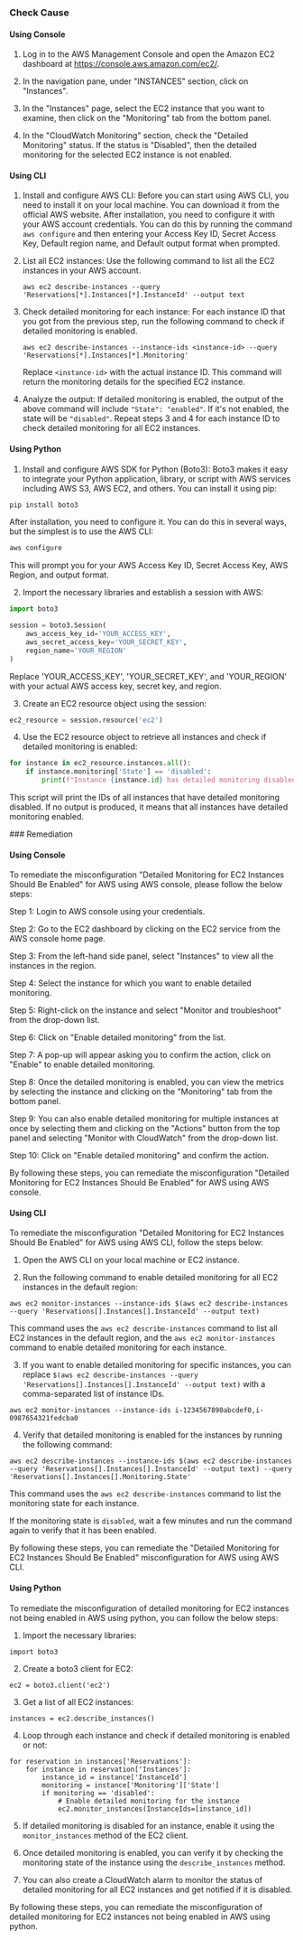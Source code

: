 

<Tabs><Tab title='Cause'>
### Check Cause

#### Using Console

1. Log in to the AWS Management Console and open the Amazon EC2 dashboard at https://console.aws.amazon.com/ec2/.

2. In the navigation pane, under "INSTANCES" section, click on "Instances".

3. In the "Instances" page, select the EC2 instance that you want to examine, then click on the "Monitoring" tab from the bottom panel.

4. In the "CloudWatch Monitoring" section, check the "Detailed Monitoring" status. If the status is "Disabled", then the detailed monitoring for the selected EC2 instance is not enabled.

#### Using CLI

1. Install and configure AWS CLI: Before you can start using AWS CLI, you need to install it on your local machine. You can download it from the official AWS website. After installation, you need to configure it with your AWS account credentials. You can do this by running the command `aws configure` and then entering your Access Key ID, Secret Access Key, Default region name, and Default output format when prompted.

2. List all EC2 instances: Use the following command to list all the EC2 instances in your AWS account.

   ```
   aws ec2 describe-instances --query 'Reservations[*].Instances[*].InstanceId' --output text
   ```

3. Check detailed monitoring for each instance: For each instance ID that you got from the previous step, run the following command to check if detailed monitoring is enabled.

   ```
   aws ec2 describe-instances --instance-ids <instance-id> --query 'Reservations[*].Instances[*].Monitoring'
   ```

   Replace `<instance-id>` with the actual instance ID. This command will return the monitoring details for the specified EC2 instance.

4. Analyze the output: If detailed monitoring is enabled, the output of the above command will include `"State": "enabled"`. If it's not enabled, the state will be `"disabled"`. Repeat steps 3 and 4 for each instance ID to check detailed monitoring for all EC2 instances.

#### Using Python

1. Install and configure AWS SDK for Python (Boto3): Boto3 makes it easy to integrate your Python application, library, or script with AWS services including AWS S3, AWS EC2, and others. You can install it using pip:

```python
pip install boto3
```
After installation, you need to configure it. You can do this in several ways, but the simplest is to use the AWS CLI:

```bash
aws configure
```
This will prompt you for your AWS Access Key ID, Secret Access Key, AWS Region, and output format. 

2. Import the necessary libraries and establish a session with AWS:

```python
import boto3

session = boto3.Session(
    aws_access_key_id='YOUR_ACCESS_KEY',
    aws_secret_access_key='YOUR_SECRET_KEY',
    region_name='YOUR_REGION'
)
```
Replace 'YOUR_ACCESS_KEY', 'YOUR_SECRET_KEY', and 'YOUR_REGION' with your actual AWS access key, secret key, and region.

3. Create an EC2 resource object using the session:

```python
ec2_resource = session.resource('ec2')
```
4. Use the EC2 resource object to retrieve all instances and check if detailed monitoring is enabled:

```python
for instance in ec2_resource.instances.all():
    if instance.monitoring['State'] == 'disabled':
        print(f"Instance {instance.id} has detailed monitoring disabled.")
```
This script will print the IDs of all instances that have detailed monitoring disabled. If no output is produced, it means that all instances have detailed monitoring enabled.

</Tab>

<Tab title='Remediation'>
### Remediation

#### Using Console

To remediate the misconfiguration "Detailed Monitoring for EC2 Instances Should Be Enabled" for AWS using AWS console, please follow the below steps:

Step 1: Login to AWS console using your credentials.

Step 2: Go to the EC2 dashboard by clicking on the EC2 service from the AWS console home page.

Step 3: From the left-hand side panel, select "Instances" to view all the instances in the region.

Step 4: Select the instance for which you want to enable detailed monitoring.

Step 5: Right-click on the instance and select "Monitor and troubleshoot" from the drop-down list.

Step 6: Click on "Enable detailed monitoring" from the list.

Step 7: A pop-up will appear asking you to confirm the action, click on "Enable" to enable detailed monitoring.

Step 8: Once the detailed monitoring is enabled, you can view the metrics by selecting the instance and clicking on the "Monitoring" tab from the bottom panel.

Step 9: You can also enable detailed monitoring for multiple instances at once by selecting them and clicking on the "Actions" button from the top panel and selecting "Monitor with CloudWatch" from the drop-down list.

Step 10: Click on "Enable detailed monitoring" and confirm the action.

By following these steps, you can remediate the misconfiguration "Detailed Monitoring for EC2 Instances Should Be Enabled" for AWS using AWS console.

#### Using CLI

To remediate the misconfiguration "Detailed Monitoring for EC2 Instances Should Be Enabled" for AWS using AWS CLI, follow the steps below:

1. Open the AWS CLI on your local machine or EC2 instance.

2. Run the following command to enable detailed monitoring for all EC2 instances in the default region:

```
aws ec2 monitor-instances --instance-ids $(aws ec2 describe-instances --query 'Reservations[].Instances[].InstanceId' --output text)
```

This command uses the `aws ec2 describe-instances` command to list all EC2 instances in the default region, and the `aws ec2 monitor-instances` command to enable detailed monitoring for each instance.

3. If you want to enable detailed monitoring for specific instances, you can replace `$(aws ec2 describe-instances --query 'Reservations[].Instances[].InstanceId' --output text)` with a comma-separated list of instance IDs.

```
aws ec2 monitor-instances --instance-ids i-1234567890abcdef0,i-0987654321fedcba0
```

4. Verify that detailed monitoring is enabled for the instances by running the following command:

```
aws ec2 describe-instances --instance-ids $(aws ec2 describe-instances --query 'Reservations[].Instances[].InstanceId' --output text) --query 'Reservations[].Instances[].Monitoring.State'
```

This command uses the `aws ec2 describe-instances` command to list the monitoring state for each instance.

If the monitoring state is `disabled`, wait a few minutes and run the command again to verify that it has been enabled.

By following these steps, you can remediate the "Detailed Monitoring for EC2 Instances Should Be Enabled" misconfiguration for AWS using AWS CLI.

#### Using Python

To remediate the misconfiguration of detailed monitoring for EC2 instances not being enabled in AWS using python, you can follow the below steps:

1. Import the necessary libraries:
```
import boto3
```

2. Create a boto3 client for EC2:
```
ec2 = boto3.client('ec2')
```

3. Get a list of all EC2 instances:
```
instances = ec2.describe_instances()
```

4. Loop through each instance and check if detailed monitoring is enabled or not:
```
for reservation in instances['Reservations']:
    for instance in reservation['Instances']:
        instance_id = instance['InstanceId']
        monitoring = instance['Monitoring']['State']
        if monitoring == 'disabled':
            # Enable detailed monitoring for the instance
            ec2.monitor_instances(InstanceIds=[instance_id])
```

5. If detailed monitoring is disabled for an instance, enable it using the `monitor_instances` method of the EC2 client.

6. Once detailed monitoring is enabled, you can verify it by checking the monitoring state of the instance using the `describe_instances` method.

7. You can also create a CloudWatch alarm to monitor the status of detailed monitoring for all EC2 instances and get notified if it is disabled.

By following these steps, you can remediate the misconfiguration of detailed monitoring for EC2 instances not being enabled in AWS using python.


</Tab>
</Tabs>